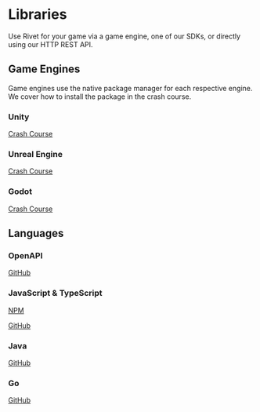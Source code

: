 
# Libraries

Use Rivet for your game via a game engine, one of our SDKs, or directly using our HTTP REST API.

## Game Engines

Game engines use the native package manager for each respective engine. We cover how to install the package in the crash course.

### Unity

[Crash Course](/docs/unity/tutorials/crash-course)

### Unreal Engine

[Crash Course](/docs/unreal/tutorials/crash-course)

### Godot

[Crash Course](/docs/godot/tutorials/crash-course)

## Languages

### OpenAPI

<a href='https://github.com/rivet-gg/rivet-openapi' target='_blank'>GitHub</a>

### JavaScript & TypeScript

<a href='https://www.npmjs.com/package/@rivet-gg/api' target='_blank'>NPM</a>

<a href='https://github.com/rivet-gg/rivet-node' target='_blank'>GitHub</a> 

### Java

<a href='https://github.com/rivet-gg/rivet-java' target='_blank'>GitHub</a>

### Go

<a href='https://github.com/rivet-gg/rivet-go' target='_blank'>GitHub</a>

